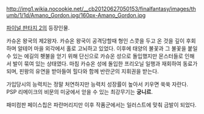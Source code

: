 http://img1.wikia.nocookie.net/__cb20120627050153/finalfantasy/images/thumb/1/1d/Amano_Gordon.jpg/160px-Amano_Gordon.jpg

[[파이널 판타지 2]]의 등장인물.

카슈온 왕국의 제2왕자. 카슈온 왕국이 공격당할때 형인 스콧을 두고 온 것을 깊이 후회하며 알테어 마을 외각에서 홀로 고뇌하고 있었다. 이후에 태양의 불꽃과 그 불꽃을 붙일 수 있는 에길의 횃불을 얻기 위해 단신으로 카슈온 성으로 돌입했지만 몬스터들로 인해서 발이 묶여 있는 상태였다. 마침 카슈온 성에 돌입한 프리오닐 일행과 재회하여 동료가 되며, 핀왕의 유연을 받아들여 힐다와 함께 반란군의 지휘권을 받는다. 

가입당시의 능력치는 정말 처연하지만 능력치 성장률이 높아서 키우면 쑥쑥 자란다. PSP 리메이크의 비문의 미궁에서 얻을 수 있는 최강무기는 '''궁니르'''.

패미컴판 페이스칩은 파란머리지만 이후 작품군에서는 일러스트에 맞춰 금발이 되었다.
